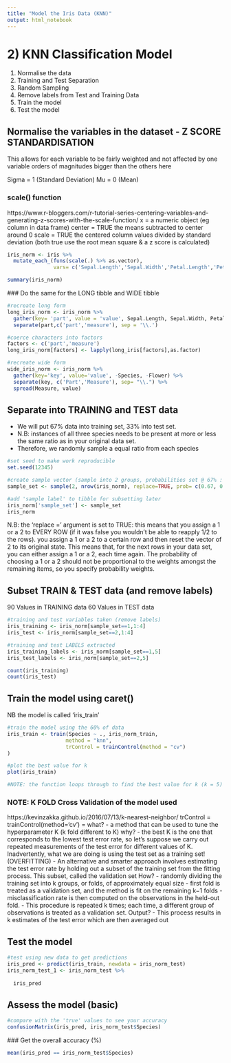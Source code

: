 ```yaml
---
title: "Model the Iris Data (KNN)"
output: html_notebook
---
```


# 2) KNN Classification Model
1) Normalise the data
2) Training and Test Separation
3) Random Sampling
4) Remove labels from Test and Training Data
5) Train the model
6) Test the model

## Normalise the variables in the dataset - Z SCORE STANDARDISATION
This allows for each variable to be fairly weighted and not affected by one variable orders of magnitudes bigger than the others
here 

Sigma = 1 (Standard Deviation)
Mu = 0 (Mean)

### scale() function
https://www.r-bloggers.com/r-tutorial-series-centering-variables-and-generating-z-scores-with-the-scale-function/ 
  x = a numeric object (eg column in data frame)
  center = TRUE the means subtracted to center around 0
  scale = TRUE the centered column values divided by standard deviation
  (both true use the root mean square & a z score is calculated)

```r
iris_norm <- iris %>%
  mutate_each_(funs(scale(.) %>% as.vector),
               vars= c('Sepal.Length','Sepal.Width','Petal.Length','Petal.Width'))

summary(iris_norm)
```

### Do the same for the LONG tibble and WIDE tibble

```r
#recreate long form
long_iris_norm <- iris_norm %>% 
  gather(key= 'part', value = 'value', Sepal.Length, Sepal.Width, Petal.Length, Petal.Width) %>%
  separate(part,c('part','measure'), sep = '\\.')

#coerce characters into factors
factors <- c('part','measure')
long_iris_norm[factors] <- lapply(long_iris[factors],as.factor)

#recreate wide form
wide_iris_norm <- iris_norm %>%
  gather(key='key', value='value', -Species, -Flower) %>%
  separate(key, c('Part','Measure'), sep= "\\.") %>%
  spread(Measure, value)
```

## Separate into TRAINING and TEST data
- We will put 67% data into training set, 33% into test set.
- N.B: instances of all three species needs to be present at more or less the same ratio as in your original data set.
- Therefore, we randomly sample a equal ratio from each species

```r
#set seed to make work reproducible
set.seed(12345)

#create sample vector (sample into 2 groups, probabilities set @ 67% : 33%)
sample_set <- sample(2, nrow(iris_norm), replace=TRUE, prob= c(0.67, 0.33))

#add 'sample label' to tibble for subsetting later
iris_norm['sample_set'] <- sample_set
iris_norm
```

N.B:  the 'replace =' argument is set to TRUE: this means that you assign a 1 or a 2 to EVERY ROW (if it was false you wouldn't be able to reapply 1/2 to the rows).
you assign a 1 or a 2 to a certain row and then reset the vector of 2 to its original state. This means that, for the next rows in your data set, you can either assign a 1 or a 2, each time again. The probability of choosing a 1 or a 2 should not be proportional to the weights amongst the remaining items, so you specify probability weights.

## Subset TRAIN & TEST data (and remove labels)
90 Values in TRAINING data
60 Values in TEST data
```r
#training and test variables taken (remove labels)
iris_training <- iris_norm[sample_set==1,1:4]
iris_test <- iris_norm[sample_set==2,1:4]

#training and test LABELS extracted
iris_training_labels <- iris_norm[sample_set==1,5]
iris_test_labels <- iris_norm[sample_set==2,5]

count(iris_training)
count(iris_test)
```

## Train the model using caret()
NB the model is called 'iris_train'
```r
#train the model using the 60% of data 
iris_train <- train(Species ~ ., iris_norm_train,
                   method = "knn",
                   trControl = trainControl(method = "cv")
)

#plot the best value for k
plot(iris_train)

#NOTE: the function loops through to find the best value for k (k = 5) nb: changes because cv sampling changes accuracy each time
```

### NOTE: K FOLD Cross Validation of the model used
https://kevinzakka.github.io/2016/07/13/k-nearest-neighbor/ 
trControl = trainControl(method='cv') = 
what?
- a method that can be used to tune the hyperparameter K (k fold different to K)
why?
- the best K is the one that corresponds to the lowest test error rate, so let’s suppose we carry out repeated measurements of the test error for different values of K. Inadvertently, what we are doing is using the test set as a training set! (OVERFITTING)
- An alternative and smarter approach involves estimating the test error rate by holding out a subset of the training set from the fitting process. This subset, called the validation set 
How?
- randomly dividing the training set into k groups, or folds, of approximately equal size
- first fold is treated as a validation set, and the method is fit on the remaining k−1 folds
- misclassification rate is then computed on the observations in the held-out fold. 
- This procedure is repeated k times; each time, a different group of observations is treated as a validation set. 
Output?
- This process results in k estimates of the test error which are then averaged out

## Test the model
```r
#test using new data to get predictions
iris_pred <- predict(iris_train, newdata = iris_norm_test)
iris_norm_test_1 <- iris_norm_test %>%
  
  iris_pred
```

## Assess the model (basic)
```r
#compare with the 'true' values to see your accuracy
confusionMatrix(iris_pred, iris_norm_test$Species)
```

### Get the overall accuracy (%)
```r
mean(iris_pred == iris_norm_test$Species)
```

